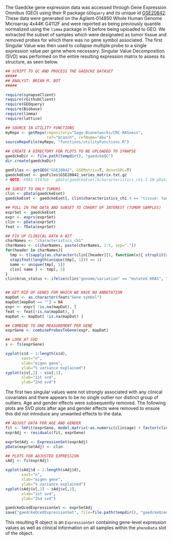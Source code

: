 The Gaedcke gene expression data was accessed through Gene Expression Omnibus (GEO) using their R package `GEOquery` and its unique id [GSE20842](http://www.ncbi.nlm.nih.gov/geo/query/acc.cgi?acc=GSE20842). These data were generated on the Agilent-014850 Whole Human Genome Microarray 4x44K G4112F and were reported as being previously quantile normalized using the `limma` package in R before being uploaded to GEO. We extracted the subset of samples which were designated as tumor tissue and removed probes for which there was no gene symbol associated. The first Singular Value was then used to collapse multiple probe to a single expression value per gene where necessary. Singular Value Decomposition (SVD) was performed on the entire resulting expression matrix to assess its structure, as seen below.

```r
## SCRIPT TO QC AND PROCESS THE GAEDCKE DATASET
#####
## ANALYST: BRIAN M. BOT
#####

require(synapseClient)
require(rGithubClient)
require(GEOquery)
require(Biobase)
require(limma)
require(lattice)

## SOURCE IN UTILITY FUNCTIONS
myRepo <- getRepo(repository="Sage-Bionetworks/CRC-RASness",
                  ref="branch", refName="dev")
sourceRepoFile(myRepo, "functions/utilityFunctions.R")

## CREATE A DIRECTORY FOR PLOTS TO BE UPLOADED TO SYNAPSE
gaedckeDir <- file.path(tempdir(), "gaedckeQC")
dir.create(gaedckeDir)

geoFiles <- getGEO("GSE20842", GSEMatrix=T, AnnotGPL=T)
gaedckeEset <- geoFiles$GSE20842_series_matrix.txt.gz
# NOTE: KRAS STATUS - pData(gaedckeEset)$characteristics_ch1.5 IN pData

## SUBSET TO ONLY TUMORS
clin <- pData(gaedckeEset)
gaedckeEset <- gaedckeEset[, clin$characteristics_ch1.4 == "tissue: tumor" ]

## PULL IN THE DATA AND SUBSET TO COHORT OF INTEREST (TUMOR SAMPLES)
exprSet <- gaedckeEset
expr <- exprs(exprSet)
clin <- pData(exprSet)
feat <- fData(exprSet)

## FIX UP CLINICAL DATA A BIT
charNames <- "characteristics_ch1"
charNames <- c(charNames, paste(charNames, 1:5, sep="."))
for(header in charNames){
  tmp <- t(sapply(as.character(clin[[header]]), function(x){ strsplit(x, ": ")[[1]] } ))
  stopifnot(length(unique(tmp[, 1])) == 1)
  name <- unique(tmp[, 1])
  clin[ name ] <- tmp[, 2]
}
clin$kras_status <- ifelse(clin$"genome/variation" == "mutated KRAS", "MUT", "WT")


## GET RID OF GENES FOR WHICH WE HAVE NO ANNOTATION
mapDat <- as.character(feat$"Gene symbol")
mapDat[mapDat == ""] = NA
expr <- expr[ !is.na(mapDat), ]
feat <- feat[!is.na(mapDat), ]
mapDat <- mapDat[ !is.na(mapDat) ]

## COMBINE TO ONE MEASUREMENT PER GENE
exprGene <- combineProbesToGene(expr, mapDat)

## LOOK AT SVD
s <- fs(exprGene)
```



```r
xyplot(s$d ~ 1:length(s$d),
       xaxt="n",
       xlab="eigen gene",
       ylab="% variance explained")
xyplot(s$v[,2] ~ s$v[,1],
       xlab="1st svd",
       ylab="2nd svd")
```

The first two singular values were not strongly associated with any clinical covariates and there appears to be no single outlier nor distinct group of outliers. Age and gender effects were subsequently removed. The following plots are SVD plots after age and gender effects were removed to ensure this did not introduce any unwanted effects to the data.


```r
## ADJUST DATA FOR AGE AND GENDER
fit <- lmFit(exprGene, model.matrix(~as.numeric(clin$age) + factor(clin$gender)))
exprAdj <- residuals(fit, exprGene)

exprSetAdj <- ExpressionSet(exprAdj)
pData(exprSetAdj) <- clin

## PLOTS FOR ADJUSTED EXPRESSION
sAdj <- fs(exprAdj)
```

```r
xyplot(sAdj$d ~ 1:length(sAdj$d),
       xaxt="n",
       xlab="eigen gene",
       ylab="% variance explained")
xyplot(sAdj$v[,2] ~ sAdj$v[,1],
       xlab="1st svd",
       ylab="2nd svd")
```

```r
gaedckeQcedExpressionSet <- exprSetAdj
save("gaedckeQcedExpressionSet", file=file.path(tempdir(), "gaedckeQcedExpressionSet.rda"))
```

This resulting R object is an `ExpressionSet` containing gene-level expression values as well as clinical information on all samples within the `phenoData` slot of the object.

